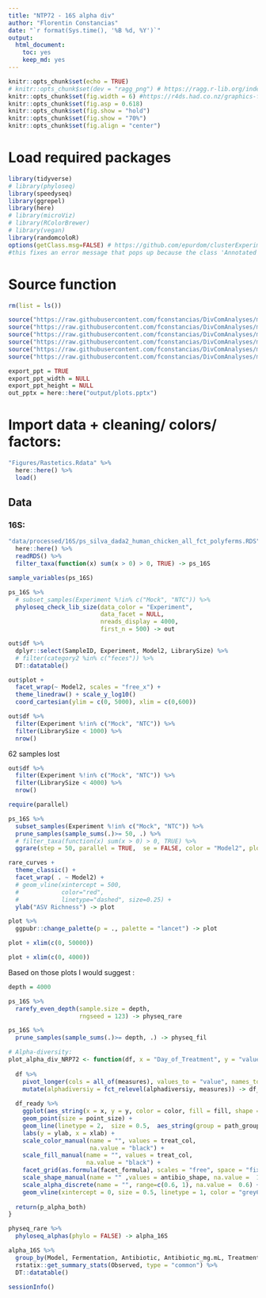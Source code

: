 ```yaml
---
title: "NTP72 - 16S alpha div"
author: "Florentin Constancias"
date: "`r format(Sys.time(), '%B %d, %Y')`"
output: 
  html_document: 
    toc: yes
    keep_md: yes
---
```


```r
knitr::opts_chunk$set(echo = TRUE)
# knitr::opts_chunk$set(dev = "ragg_png") # https://ragg.r-lib.org/index.html
knitr::opts_chunk$set(fig.width = 6) #https://r4ds.had.co.nz/graphics-for-communication.html#figure-sizing
knitr::opts_chunk$set(fig.asp = 0.618)
knitr::opts_chunk$set(fig.show = "hold")
knitr::opts_chunk$set(fig.show = "70%")
knitr::opts_chunk$set(fig.align = "center")
```

# Load required packages

```r
library(tidyverse)
# library(phyloseq)
library(speedyseq)
library(ggrepel)
library(here)
# library(microViz)
# library(RColorBrewer)
# library(vegan)
library(randomcoloR)
options(getClass.msg=FALSE) # https://github.com/epurdom/clusterExperiment/issues/66
#this fixes an error message that pops up because the class 'Annotated' is defined in two different packages
```

# Source function

```r
rm(list = ls())

source("https://raw.githubusercontent.com/fconstancias/DivComAnalyses/master/R/phyloseq_taxa_tests.R")
source("https://raw.githubusercontent.com/fconstancias/DivComAnalyses/master/R/phyloseq_normalisation.R")
source("https://raw.githubusercontent.com/fconstancias/DivComAnalyses/master/R/phyloseq_alpha.R")
source("https://raw.githubusercontent.com/fconstancias/DivComAnalyses/master/R/phyloseq_beta.R")
source("https://raw.githubusercontent.com/fconstancias/DivComAnalyses/master/R/phyloseq_heatmap.R")
source("https://raw.githubusercontent.com/fconstancias/DivComAnalyses/master/R/phyloseq_varia.R")

```


```r
export_ppt = TRUE
export_ppt_width = NULL
export_ppt_height = NULL
out_pptx = here::here("output/plots.pptx")
```

# Import data + cleaning/ colors/ factors:

```r
"Figures/Rastetics.Rdata" %>%
  here::here() %>% 
  load()
```

## Data

### 16S:
```r
"data/processed/16S/ps_silva_dada2_human_chicken_all_fct_polyferms.RDS" %>% 
  here::here() %>% 
  readRDS() %>% 
  filter_taxa(function(x) sum(x > 0) > 0, TRUE) -> ps_16S
```

```r

sample_variables(ps_16S)
```

```r
ps_16S %>%
  # subset_samples(Experiment %!in% c("Mock", "NTC")) %>%
  phyloseq_check_lib_size(data_color = "Experiment", 
                          data_facet = NULL, 
                          nreads_display = 4000, 
                          first_n = 500) -> out

out$df %>%
  dplyr::select(SampleID, Experiment, Model2, LibrarySize) %>%
  # filter(category2 %in% c("feces")) %>%
  DT::datatable()

```
```r
out$plot +
  facet_wrap(~ Model2, scales = "free_x") +
  theme_linedraw() + scale_y_log10()
  coord_cartesian(ylim = c(0, 5000), xlim = c(0,600))
```

```r
out$df %>% 
  filter(Experiment %!in% c("Mock", "NTC")) %>% 
  filter(LibrarySize < 1000) %>% 
  nrow()
```

62 samples lost 


```r
out$df %>% 
  filter(Experiment %!in% c("Mock", "NTC")) %>% 
  filter(LibrarySize < 4000) %>% 
  nrow()
```

```r
require(parallel)

ps_16S %>%
  subset_samples(Experiment %!in% c("Mock", "NTC")) %>% 
  prune_samples(sample_sums(.)>= 50, .) %>% 
  # filter_taxa(function(x) sum(x > 0) > 0, TRUE) %>% 
  ggrare(step = 50, parallel = TRUE,  se = FALSE, color = "Model2", plot = FALSE) -> rare_curves
```

```r
rare_curves +
  theme_classic() +
  facet_wrap( . ~ Model2) +
  # geom_vline(xintercept = 500,
  #            color="red",
  #            linetype="dashed", size=0.25) +
  ylab("ASV Richness") -> plot

plot %>% 
  ggpubr::change_palette(p = ., palette = "lancet") -> plot


```

```r
plot + xlim(c(0, 50000))
```


```r
plot + xlim(c(0, 4000))
```

Based on those plots I would suggest :
```r
depth = 4000

ps_16S %>%
  rarefy_even_depth(sample.size = depth,
                    rngseed = 123) -> physeq_rare

ps_16S %>%
  prune_samples(sample_sums(.)>= depth, .) -> physeq_fil

```


```r
# Alpha-diversity:
plot_alpha_div_NRP72 <- function(df, x = "Day_of_Treatment", y = "value",  point_size = 2.5, color = "Treatment", fill  = "Treatment", shape = "Antibiotic", alpha = "Antibiotic_mg.L", facet_formula = paste0("alphadiversiy ~  Model2 "), ylab = "Resistome alpha-diversity", xlab = "Days (Treatment)", measures = c("Observed"), path_group = "interaction(Model, Fermentation, Reactor_Treatment)"){
  
  df %>% 
    pivot_longer(cols = all_of(measures), values_to = "value", names_to = 'alphadiversiy', values_drop_na  = TRUE) %>%
    mutate(alphadiversiy = fct_relevel(alphadiversiy, measures)) -> df_ready
  
  df_ready %>% 
    ggplot(aes_string(x = x, y = y, color = color, fill = fill, shape = shape, alpha = alpha)) + #shape = Fermentation
    geom_point(size = point_size) + 
    geom_line(linetype = 2,  size = 0.5,  aes_string(group = path_group)) +
    labs(y = ylab, x = xlab) +
    scale_color_manual(name = "", values = treat_col,
                       na.value = "black") +
    scale_fill_manual(name = "", values = treat_col,
                      na.value = "black") +
    facet_grid(as.formula(facet_formula), scales = "free", space = "fixed", drop = TRUE) +
    scale_shape_manual(name = "" ,values = antibio_shape, na.value =  17) +
    scale_alpha_discrete(name = "", range=c(0.6, 1), na.value =  0.6) + 
    geom_vline(xintercept = 0, size = 0.5, linetype = 1, color = "grey60") -> p_alpha_both
  
  return(p_alpha_both)
}
```



```r
physeq_rare %>% 
  phyloseq_alphas(phylo = FALSE) -> alpha_16S

alpha_16S %>% 
  group_by(Model, Fermentation, Antibiotic, Antibiotic_mg.mL, Treatment, Phase, Period) %>% 
  rstatix::get_summary_stats(Observed, type = "common") %>% 
  DT::datatable()
```


```r
sessionInfo()
```

